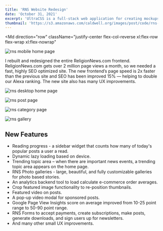 ```yaml
---
title: 'RNS Website Redesign'
date: 'October 31, 2021'
excerpt: 'UltraCSS is a full-stack web application for creating mockups and graphics with CSS.'
thumbnail: 'https://s3.amazonaws.com/caldwell.org/images/post/code/rns-website-redesign/thumbnail.svg'
---
```


<PrintPageContainer>

<Md
    direction="row"
    className="justify-center flex-col-reverse xl:flex-row flex-wrap xl:flex-nowrap"
>

<Image
    src="https://s3.amazonaws.com/caldwell.org/images/post/code/rns-website-redesign/rns-mobile-home-page.png"
    alt="rns mobile home page"
    className="xl:mr-4 max-w-2xs border border-gray-300 rounded-2xl shadow-lg"
    clickEnlarge={false}
    fullWidth={false}
    containerClassName="xl:h-full mb-4"
/>

I rebuilt and redesigned the entire <Anchor href="https://religionnews.com">ReligionNews.com</Anchor> frontend. ReligionNews.com gets over 2 million page views a month, so we needed a fast, highly SEO optimized site. The new frontend’s page speed is 2x faster than the previous site and SEO has been improved 15% — helping to double our Alexa ranking. The new site also has many UX improvements.
</Md>

<Image
    src="https://s3.amazonaws.com/caldwell.org/images/post/code/rns-website-redesign/rns-desktop-home-page-2099x2048-s0.5-q90.jpg"
    previewSrc="https://s3.amazonaws.com/caldwell.org/images/post/code/rns-website-redesign/rns-desktop-home-page-800x781-s1-q90.jpg"
    alt="rns desktop home page"
    caption="Desktop home page"
    className="border border-gray-300 rounded-2xl"
    captionPosition="top"
/>

<Image
    src="https://s3.amazonaws.com/caldwell.org/images/post/code/rns-website-redesign/rns-post-page-2099x2262-s0.5-q90.jpg"
    previewSrc="https://s3.amazonaws.com/caldwell.org/images/post/code/rns-website-redesign/rns-post-page-800x862-s1-q90.jpg"
    alt="rns post page"
    caption="Post page"
    className="border border-gray-300 rounded-2xl"
    captionPosition="top"
/>

<Image
    src="https://s3.amazonaws.com/caldwell.org/images/post/code/rns-website-redesign/rns-category-page-2099x2785-s0.5-q90.jpg"
    previewSrc="https://s3.amazonaws.com/caldwell.org/images/post/code/rns-website-redesign/rns-category-page-800x1062-s1-q90.jpg"
    alt="rns category page"
    caption="Category page"
    className="border border-gray-300 rounded-2xl"
    captionPosition="top"
/>

<Image
    src="https://s3.amazonaws.com/caldwell.org/images/post/code/rns-website-redesign/rns-gallery-1400x1000-s0.5-q90.png"
    previewSrc="https://s3.amazonaws.com/caldwell.org/images/post/code/rns-website-redesign/rns-gallery-800x571-s1-q90.png"
    alt="rns gallery"
    caption="Photo gallery"
    className="border border-gray-300 rounded-2xl"
    captionPosition="top"
/>

<Md>

## New Features

- Reading progress - a sidebar widget that counts how many of today's popular posts a user a read.
- Dynamic lazy loading based on device.
- Trending topic area – when there are important news events, a trending topic area appears on the home page.
- RNS Photo galleries - large, beautiful, and fully customizable galleries for photo based stories.
- An analytics backend tool to load calculate e-commerce order averages.
- Crop featured image functionality to re-position thumbnails.
- Featured video on posts.
- A pop-up video modal for sponsored posts.
- Google Page View Insights score on average improved from 10-25 point range to 50-90 point range.
- RNS Forms to accept payments, create subscriptions, make posts, generate downloads, and sign users up for newsletters. 
- And many other small UX improvements.

</Md>

</PrintPageContainer>